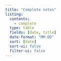 ```yaml
---
title: "Complete notes"
listing:
  contents:
    - complete
  type: table
  fields: [date, title]
  date-format: "MM-DD"
  sort: [date]
  sort-ui: false
  filter-ui: false
---
```


